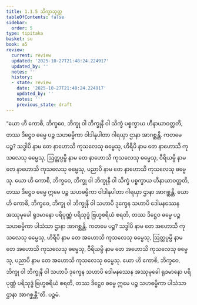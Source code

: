 ```yaml
---
title: 1.1.5 သိက္ခာသုတ္တ
tableOfContents: false
sidebar:
  order: 5
type: tipitaka
basket: su
book: a5
review:
  current: review
  updated: '2025-10-27T21:48:24.224917'
  updated_by: ''
  notes: ''
  history:
  - state: review
    date: '2025-10-27T21:48:24.224917'
    updated_by: ''
    notes: ''
    previous_state: draft
---
```



<ReviewStatus review={frontmatter.review} showDetails={true} />

<HypothesisAnnotation frontmatter={frontmatter} />

<DynamicBreadcrumb />

<Division number="5" book="a5" e="ch" v="16" p="3">

<Paragraph number="20" book="a5">
“ယော ဟိ ကောစိ, ဘိက္ခဝေ, ဘိက္ခု ဝါ ဘိက္ခုနီ ဝါ သိက္ခံ ပစ္စက္ခာယ ဟီနာယာဝတ္တတိ, တဿ ဒိဋ္ဌေဝ ဓမ္မေ ပဉ္စ သဟဓမ္မိကာ ဝါဒါနုပါတာ ဂါရယှာ ဌာနာ အာဂစ္ဆန္တိ. ကတမေ ပဉ္စ? သဒ္ဓါပိ နာမ တေ နာဟောသိ ကုသလေသု ဓမ္မေသု, ဟိရီပိ နာမ တေ နာဟောသိ ကုသလေသု ဓမ္မေသု, ဩတ္တပ္ပမ္ပိ နာမ တေ နာဟောသိ ကုသလေသု ဓမ္မေသု, ဝီရိယမ္ပိ နာမ တေ နာဟောသိ ကုသလေသု ဓမ္မေသု, ပညာပိ နာမ တေ နာဟောသိ ကုသလေသု ဓမ္မေသု. ယော ဟိ ကောစိ, ဘိက္ခဝေ, ဘိက္ခု ဝါ ဘိက္ခုနီ ဝါ သိက္ခံ ပစ္စက္ခာယ ဟီနာယာဝတ္တတိ, တဿ ဒိဋ္ဌေဝ ဓမ္မေ ဣမေ ပဉ္စ သဟဓမ္မိကာ ဝါဒါနုပါတာ ဂါရယှာ ဌာနာ အာဂစ္ဆန္တိ.
</Paragraph>

<Paragraph number="21" book="a5">
ယော ဟိ ကောစိ, ဘိက္ခဝေ, ဘိက္ခု ဝါ ဘိက္ခုနီ ဝါ သဟာပိ ဒုက္ခေန သဟာပိ ဒေါမနဿေန အဿုမုခေါ ရုဒမာနော ပရိပုဏ္ဏံ ပရိသုဒ္ဓံ ဗြဟ္မစရိယံ စရတိ, တဿ ဒိဋ္ဌေဝ ဓမ္မေ ပဉ္စ သဟဓမ္မိကာ ပါသံသာ ဌာနာ အာဂစ္ဆန္တိ. ကတမေ ပဉ္စ? သဒ္ဓါပိ နာမ တေ အဟောသိ ကုသလေသု ဓမ္မေသု, ဟိရီပိ နာမ တေ အဟောသိ ကုသလေသု ဓမ္မေသု, ဩတ္တပ္ပမ္ပိ နာမ တေ အဟောသိ ကုသလေသု ဓမ္မေသု, ဝီရိယမ္ပိ နာမ တေ အဟောသိ ကုသလေသု ဓမ္မေသု, ပညာပိ နာမ တေ အဟောသိ ကုသလေသု ဓမ္မေသု. ယော ဟိ ကောစိ, ဘိက္ခဝေ, ဘိက္ခု ဝါ ဘိက္ခုနီ ဝါ သဟာပိ ဒုက္ခေန သဟာပိ ဒေါမနဿေန အဿုမုခေါ ရုဒမာနော ပရိပုဏ္ဏံ ပရိသုဒ္ဓံ ဗြဟ္မစရိယံ စရတိ, တဿ ဒိဋ္ဌေဝ ဓမ္မေ ဣမေ ပဉ္စ သဟဓမ္မိကာ ပါသံသာ ဌာနာ အာဂစ္ဆန္တီ”တိ.

</Paragraph>
</Division>

<Paragraph number="22" type="center" book="a5">
ပဉ္စမံ.
</Paragraph>